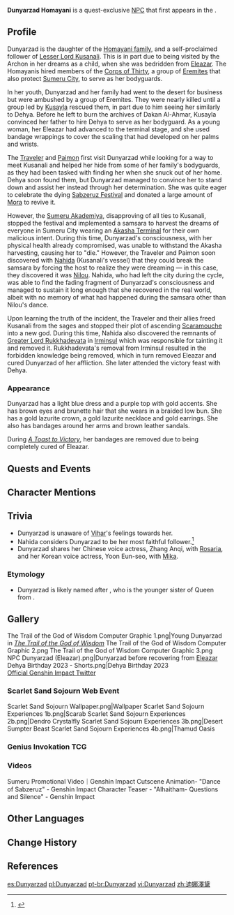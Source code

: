 {{About|the [[NPC]]|the [[Genius Invokation TCG]] Support Card|Dunyarzad (Support Card)}}
{{Character Infobox
|type             = Quest NPC
|image            = NPC Dunyarzad.png
|realname         = Dunyarzad Homayani
|region           = Sumeru
|location         = Sumeru
|affiliation      = 
|title            = 
|ancestry         = Homayani Family
|father           = Shahzaman
|mother           = 
|spouse           = 
|sibling          = 
|child            = 
|relative         = 
|voiceEN          = [[imdb:nm6903068|Sara Secora]]<ref>Twitter: [https://twitter.com/SaraSecoraVO/status/1562437188314628100 EN VA Self Announcement]</ref>
|voiceCN          = [https://zh.moegirl.org.cn/张安琪 Zhang Anqi ({{zh|张安琪}})]<ref>Bilibili: [https://www.bilibili.com/video/BV1kG4y1q7Dy?&t=2227 {{zh|《原神》3.1版本「赤土之王与三朝圣者」前瞻特别节目}}] (Timestamp: 37m 6s)</ref>
|voiceJP          = {{w|ja:三川華月|Mikawa Haruna ({{ja|三川華月}})}}<ref>Twitter: [https://twitter.com/miiikawa_haruna/status/1563137193518202882 JP VA Self Announcement]</ref>
|voiceKR          = {{w|ko:윤은서|Yoon Eun-seo ({{ko|윤은서}})}}<ref>Twitter: [https://twitter.com/summerESyoon/status/1582041194921488384 KR VA Self Announcement]</ref>
}}
'''Dunyarzad Homayani''' is a quest-exclusive [[NPC]] that first appears in the {{Quest|The Trail of the God of Wisdom}}.

==Profile==
Dunyarzad is the daughter of the [[Homayani Family|Homayani family]], and a self-proclaimed follower of [[Lesser Lord Kusanali]]. This is in part due to being visited by the Archon in her dreams as a child, when she was bedridden from [[Eleazar]]. The Homayanis hired members of the [[Corps of Thirty]], a group of [[The Eremites|Eremites]] that also protect [[Sumeru City]], to serve as her bodyguards.

In her youth, Dunyarzad and her family had went to the desert for business but were ambushed by a group of Eremites. They were nearly killed until a group led by [[Kusayla]] rescued them, in part due to him seeing her similarly to Dehya. Before he left to burn the archives of Dakan Al-Ahmar, Kusayla convinced her father to hire Dehya to serve as her bodyguard. As a young woman, her Eleazar had advanced to the terminal stage, and she used bandage wrappings to cover the scaling that had developed on her palms and wrists.

The [[Traveler]] and [[Paimon]] first visit Dunyarzad while looking for a way to meet Kusanali and helped her hide from some of her family's bodyguards, as they had been tasked with finding her when she snuck out of her home. Dehya soon found them, but Dunyarzad managed to convince her to stand down and assist her instead through her determination. She was quite eager to celebrate the dying [[Sabzeruz Festival]] and donated a large amount of [[Mora]] to revive it.

However, the [[Sumeru Akademiya]], disapproving of all ties to Kusanali, stopped the festival and implemented a samsara to harvest the dreams of everyone in Sumeru City wearing an [[Akasha Terminal]] for their own malicious intent. During this time, Dunyarzad's consciousness, with her physical health already compromised, was unable to withstand the Akasha harvesting, causing her to "die." However, the Traveler and Paimon soon discovered with [[Nahida]] (Kusanali's vessel) that they could break the samsara by forcing the host to realize they were dreaming &mdash; in this case, they discovered it was [[Nilou]]. Nahida, who had left the city during the cycle, was able to find the fading fragment of Dunyarzad's consciousness and managed to sustain it long enough that she recovered in the real world, albeit with no memory of what had happened during the samsara other than Nilou's dance.

Upon learning the truth of the incident, the Traveler and their allies freed Kusanali from the sages and stopped their plot of ascending [[Scaramouche]] into a new god. During this time, Nahida also discovered the remnants of [[Greater Lord Rukkhadevata]] in [[Irminsul]] which was responsible for tainting it and removed it. Rukkhadevata's removal from Irminsul resulted in the forbidden knowledge being removed, which in turn removed Eleazar and cured Dunyarzad of her affliction. She later attended the victory feast with Dehya.

===Appearance===
Dunyarzad has a light blue dress and a purple top with gold accents. She has brown eyes and brunette hair that she wears in a braided low bun. She has a gold lazurite crown, a gold lazurite necklace and gold earrings. She also has bandages around her arms and brown leather sandals.

During ''[[A Toast to Victory]]'', her bandages are removed due to being completely cured of Eleazar.

==Quests and Events==
{{Quests and Events}}

==Character Mentions==
{{Character Mentions}}

==Trivia==
* Dunyarzad is unaware of [[Vihar]]'s feelings towards her.
* Nahida considers Dunyarzad to be her most faithful follower.<ref>{{quest|The End of the Sabzeruz Festival}}</ref>
* Dunyarzad shares her Chinese voice actress, Zhang Anqi, with [[Rosaria]], and her Korean voice actress, Yoon Eun-seo, with [[Mika]].

===Etymology===
* Dunyarzad is likely named after {{Lang|{{w|List of One Thousand and One Nights characters#Dunyazad|Dunyazad}}|fa=دنیازاد}}, who is the younger sister of Queen {{w|Scheherazade}} from ''{{w|One Thousand and One Nights}}''.

==Gallery==
<gallery>
The Trail of the God of Wisdom Computer Graphic 1.png|Young Dunyarzad in ''[[The Trail of the God of Wisdom]]''
The Trail of the God of Wisdom Computer Graphic 2.png
The Trail of the God of Wisdom Computer Graphic 3.png
NPC Dunyarzad (Eleazar).png|Dunyarzad before recovering from [[Eleazar]]
Dehya Birthday 2023 - Shorts.png|Dehya Birthday 2023<br>[https://twitter.com/GenshinImpact/status/1644188264549560320 Official Genshin Impact Twitter]
</gallery>

===Scarlet Sand Sojourn Web Event===
<gallery>
Scarlet Sand Sojourn Wallpaper.png|Wallpaper
Scarlet Sand Sojourn Experiences 1b.png|Scarab
Scarlet Sand Sojourn Experiences 2b.png|Dendro Crystalfly
Scarlet Sand Sojourn Experiences 3b.png|Desert Sumpter Beast
Scarlet Sand Sojourn Experiences 4b.png|Thamud Oasis
</gallery>

===Genius Invokation TCG===
{{Genius Invokation TCG Cards by Featured Gallery}}

===Videos===
<gallery>
Sumeru Promotional Video｜Genshin Impact
Cutscene Animation- "Dance of Sabzeruz" - Genshin Impact
Character Teaser - "Alhaitham- Questions and Silence" - Genshin Impact
</gallery>

==Other Languages==
{{Other Languages
|default_hidden = 1
|en      = Dunyarzad
|zhs     = 迪娜泽黛
|zhs_rm  = Dínàzédài
|zht     = 迪娜澤黛
|zht_rm  = Dínàzédài
|ja      = ドニアザード
|ja_rm   = Doniazaado
|ko      = 두냐르자드
|es      = Dunyarzad
|fr      = Dunyarzad
|ru      = Дуньярзада
|th      = Dunyarzad
|vi      = Dunyarzad
|de      = Dunyarzad
|id      = Dunyarzad
|pt      = Dunyarzad
|tr      = Dunyarzad
|it      = Dunyarzad
}}

==Change History==
{{Change History|3.0}}

==References==
{{Reflist}}

[[es:Dunyarzad]]
[[pl:Dunyarzad]]
[[pt-br:Dunyarzad]]
[[vi:Dunyarzad]]
[[zh:迪娜澤黛]]